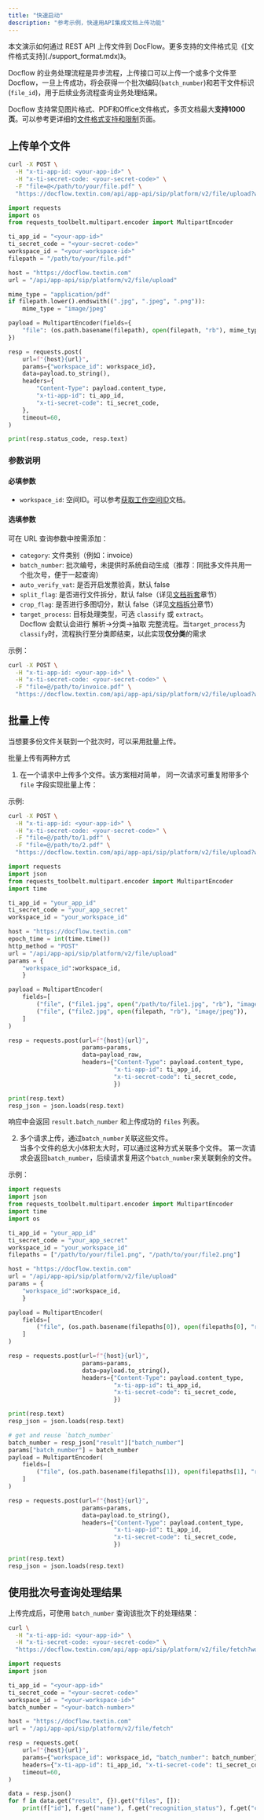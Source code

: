 ```yaml
---
title: "快速启动"
description: "参考示例，快速用API集成文档上传功能"
---
```


<Tip>
本文演示如何通过 REST API 上传文件到 DocFlow。更多支持的文件格式见《[文件格式支持](./support_format.mdx)》。
</Tip>

Docflow 的业务处理流程是异步流程，上传接口可以上传一个或多个文件至Docflow，一旦上传成功，将会获得一个批次编码(`batch_number`)和若干文件标识(`file_id`)，用于后续业务流程查询业务处理结果。

Docflow 支持常见图片格式、PDF和Office文件格式，多页文档最大**支持1000页**。可以参考更详细的[文件格式支持和限制](./support_format)页面。

## 上传单个文件

<CodeGroup>

```bash curl icon=terminal wrap
curl -X POST \
  -H "x-ti-app-id: <your-app-id>" \
  -H "x-ti-secret-code: <your-secret-code>" \
  -F "file=@</path/to/your/file.pdf" \
  "https://docflow.textin.com/api/app-api/sip/platform/v2/file/upload?workspace_id=<your-workspace-id>"
```

```python Python icon=python expandable lines
import requests
import os
from requests_toolbelt.multipart.encoder import MultipartEncoder

ti_app_id = "<your-app-id>"
ti_secret_code = "<your-secret-code>"
workspace_id = "<your-workspace-id>"
filepath = "/path/to/your/file.pdf"

host = "https://docflow.textin.com"
url = "/api/app-api/sip/platform/v2/file/upload"

mime_type = "application/pdf"
if filepath.lower().endswith((".jpg", ".jpeg", ".png")):
    mime_type = "image/jpeg"

payload = MultipartEncoder(fields={
    "file": (os.path.basename(filepath), open(filepath, "rb"), mime_type)
})

resp = requests.post(
    url=f"{host}{url}",
    params={"workspace_id": workspace_id},
    data=payload.to_string(),
    headers={
        "Content-Type": payload.content_type,
        "x-ti-app-id": ti_app_id,
        "x-ti-secret-code": ti_secret_code,
    },
    timeout=60,
)

print(resp.status_code, resp.text)
```

</CodeGroup>

### 参数说明

#### 必填参数

- `workspace_id`: 空间ID。可以参考[获取工作空间ID](../08-faq/get_workspace_id)文档。

#### 选填参数

可在 URL 查询参数中按需添加：

- `category`: 文件类别（例如：invoice）
- `batch_number`: 批次编号，未提供时系统自动生成（推荐：同批多文件共用一个批次号，便于一起查询）
- `auto_verify_vat`: 是否开启发票验真，默认 false
- `split_flag`: 是否进行文件拆分，默认 false（详见[文档拆套](../05-split/split)章节）
- `crop_flag`: 是否进行多图切分，默认 false（详见[文档拆分](../05-split/crop)章节）
- `target_process`: 目标处理类型，可选 `classify` 或 `extract`。  
Docflow 会默认会进行 解析->分类->抽取 完整流程。当`target_process`为`classify`时，流程执行至分类即结束，以此实现**仅分类**的需求

示例：

```bash curl icon=terminal wrap
curl -X POST \
  -H "x-ti-app-id: <your-app-id>" \
  -H "x-ti-secret-code: <your-secret-code>" \
  -F "file=@/path/to/invoice.pdf" \
  "https://docflow.textin.com/api/app-api/sip/platform/v2/file/upload?workspace_id=<your-workspace-id>&category=invoice"
```

## 批量上传

当想要多份文件关联到一个批次时，可以采用批量上传。

批量上传有两种方式

1. 在一个请求中上传多个文件。该方案相对简单， 同一次请求可重复附带多个 `file` 字段实现批量上传：   

示例: 
<CodeGroup>
```bash curl icon=terminal
curl -X POST \
  -H "x-ti-app-id: <your-app-id>" \
  -H "x-ti-secret-code: <your-secret-code>" \
  -F "file=@/path/to/1.pdf" \
  -F "file=@/path/to/2.pdf" \
  "https://docflow.textin.com/api/app-api/sip/platform/v2/file/upload?workspace_id=<your-workspace-id>"
```

```python Python icon=python expandable lines
import requests
import json
from requests_toolbelt.multipart.encoder import MultipartEncoder
import time

ti_app_id = "your_app_id"
ti_secret_code = "your_app_secret"
workspace_id = "your_workspace_id"

host = "https://docflow.textin.com"
epoch_time = int(time.time())
http_method = "POST"
url = "/api/app-api/sip/platform/v2/file/upload"
params = {
    "workspace_id":workspace_id, 
    }

payload = MultipartEncoder(
    fields=[
        ("file", ("file1.jpg", open("/path/to/file1.jpg", "rb"), "image/jpeg")),
        ("file", ("file2.jpg", open(filepath, "rb"), "image/jpeg")),
    ]
)

resp = requests.post(url=f"{host}{url}", 
                     params=params, 
                     data=payload_raw, 
                     headers={"Content-Type": payload.content_type,
                              "x-ti-app-id": ti_app_id,
                              "x-ti-secret-code": ti_secret_code,
                              })

print(resp.text)
resp_json = json.loads(resp.text)
```
</CodeGroup>

响应中会返回 `result.batch_number` 和上传成功的 `files` 列表。

2. 多个请求上传，通过`batch_number`关联这些文件。  
当多个文件的总大小体积太大时，可以通过这种方式关联多个文件。
第一次请求会返回`batch_number`，后续请求复用这个`batch_number`来关联剩余的文件。

示例：
<CodeGroup>
```python Python icon=python expandable lines highlight={35-50}
import requests
import json
from requests_toolbelt.multipart.encoder import MultipartEncoder
import time
import os

ti_app_id = "your_app_id"
ti_secret_code = "your_app_secret"
workspace_id = "your_workspace_id"
filepaths = ["/path/to/your/file1.png", "/path/to/your/file2.png"]

host = "https://docflow.textin.com"
url = "/api/app-api/sip/platform/v2/file/upload"
params = {
    "workspace_id":workspace_id, 
    }

payload = MultipartEncoder(
    fields=[
        ("file", (os.path.basename(filepaths[0]), open(filepaths[0], "rb"), "image/png")),
    ]
)

resp = requests.post(url=f"{host}{url}", 
                     params=params, 
                     data=payload.to_string(), 
                     headers={"Content-Type": payload.content_type,
                              "x-ti-app-id": ti_app_id,
                              "x-ti-secret-code": ti_secret_code,
                              })

print(resp.text)
resp_json = json.loads(resp.text)

# get and reuse `batch_number`
batch_number = resp_json["result"]["batch_number"]
params["batch_number"] = batch_number
payload = MultipartEncoder(
    fields=[
        ("file", (os.path.basename(filepaths[1]), open(filepaths[1], "rb"), "image/png")),
    ]
)

resp = requests.post(url=f"{host}{url}", 
                     params=params, 
                     data=payload.to_string(), 
                     headers={"Content-Type": payload.content_type,
                              "x-ti-app-id": ti_app_id,
                              "x-ti-secret-code": ti_secret_code,
                              })

print(resp.text)
resp_json = json.loads(resp.text)
```
</CodeGroup>

## 使用批次号查询处理结果

上传完成后，可使用 `batch_number` 查询该批次下的处理结果：

<CodeGroup>

```bash curl icon=terminal wrap
curl \
  -H "x-ti-app-id: <your-app-id>" \
  -H "x-ti-secret-code: <your-secret-code>" \
  "https://docflow.textin.com/api/app-api/sip/platform/v2/file/fetch?workspace_id=<your-workspace-id>&batch_number=<your-batch-number>"
```

```python Python icon=python expandable lines
import requests
import json

ti_app_id = "<your-app-id>"
ti_secret_code = "<your-secret-code>"
workspace_id = "<your-workspace-id>"
batch_number = "<your-batch-number>"

host = "https://docflow.textin.com"
url = "/api/app-api/sip/platform/v2/file/fetch"

resp = requests.get(
    url=f"{host}{url}",
    params={"workspace_id": workspace_id, "batch_number": batch_number},
    headers={"x-ti-app-id": ti_app_id, "x-ti-secret-code": ti_secret_code},
    timeout=60,
)

data = resp.json()
for f in data.get("result", {}).get("files", []):
    print(f["id"], f.get("name"), f.get("recognition_status"), f.get("category"))
```

</CodeGroup>
